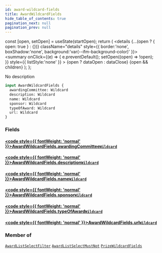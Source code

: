```yaml
---
id: award-wildcard-fields
title: AwardWildcardFields
hide_table_of_contents: true
pagination_next: null
pagination_prev: null
---
```







  const [open, setOpen] = useState(startOpen);
  return (
    <details {...(open ? { open: true } : {})} className="details" style={{ border:'none', boxShadow:'none', background:'var(--ifm-background-color)' }}>
      <summary
        onClick={(e) => {
          e.preventDefault();
          setOpen((open) => !open);
        }}
        style={{ listStyle:'none' }}
      >
      {open ? dataOpen : dataClose}
      </summary>
      {open && children}
    </details>
  );
};




No description


```graphql
input AwardWildcardFields {
  awardingCommittee: Wildcard
  description: Wildcard
  name: Wildcard
  sponsor: Wildcard
  typeOfAward: Wildcard
  url: Wildcard
}
```




### Fields

#### [<code style={{ fontWeight: 'normal' }}>AwardWildcardFields.<b>awardingCommittee</b></code>](#)<Bullet />[`Wildcard`](/cris/inputs/wildcard) <Badge class="secondary" text="input"/>
> 
> 

#### [<code style={{ fontWeight: 'normal' }}>AwardWildcardFields.<b>description</b></code>](#)<Bullet />[`Wildcard`](/cris/inputs/wildcard) <Badge class="secondary" text="input"/>
> 
> 

#### [<code style={{ fontWeight: 'normal' }}>AwardWildcardFields.<b>name</b></code>](#)<Bullet />[`Wildcard`](/cris/inputs/wildcard) <Badge class="secondary" text="input"/>
> 
> 

#### [<code style={{ fontWeight: 'normal' }}>AwardWildcardFields.<b>sponsor</b></code>](#)<Bullet />[`Wildcard`](/cris/inputs/wildcard) <Badge class="secondary" text="input"/>
> 
> 

#### [<code style={{ fontWeight: 'normal' }}>AwardWildcardFields.<b>typeOfAward</b></code>](#)<Bullet />[`Wildcard`](/cris/inputs/wildcard) <Badge class="secondary" text="input"/>
> 
> 

#### [<code style={{ fontWeight: 'normal' }}>AwardWildcardFields.<b>url</b></code>](#)<Bullet />[`Wildcard`](/cris/inputs/wildcard) <Badge class="secondary" text="input"/>
> 
> 



### Member of

[`AwardListSelectFilter`](/cris/inputs/award-list-select-filter)  <Badge class="secondary" text="input"/><Bullet />[`AwardListSelectMustNot`](/cris/inputs/award-list-select-must-not)  <Badge class="secondary" text="input"/><Bullet />[`PrizeWildcardFields`](/cris/inputs/prize-wildcard-fields)  <Badge class="secondary" text="input"/>

